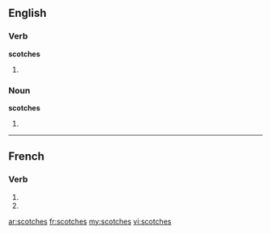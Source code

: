 {{also|scotchés}}
==English==

===Verb===
'''scotches'''

# {{third-person singular of|[[scotch]]}}

===Noun===
'''scotches'''

# {{plural of|[[scotch]]}}

----

==French==

===Verb===
{{fr-verb-form}}

# {{conjugation of|scotcher||2|s|pres|ind|lang=fr}}
# {{conjugation of|scotcher||2|s|pres|sub|lang=fr}}

[[ar:scotches]]
[[fr:scotches]]
[[my:scotches]]
[[vi:scotches]]